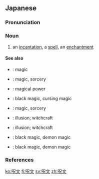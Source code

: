 ==Japanese==
{{ja-kanjitab|じゅ|もん|yomi=o}}

===Pronunciation===
{{ja-pron|yomi=o|じゅもん|acc=0|acc_ref=DJR}}

===Noun===
{{ja-noun|じゅもん|kyu=咒文}}

# an [[incantation]], a [[spell]], an [[enchantment]]
#: {{ja-usex|彼らはその文句を'''呪文'''のように繰り返した。|^かれら は その もんく を '''じゅもん''' の よう に くりかえした。|They repeated the word like an '''incantation''' → like a broken record.}}

====See also====
{{der-top|See also}}
* {{ja-r|魔法|まほう}}: magic
* {{ja-r|魔術|まじゅつ}}: magic, sorcery
* {{ja-r|魔力|まりょく}}: magical power
* {{ja-r|呪法|じゅほう}}: black magic, cursing magic
* {{ja-r|呪術|じゅじゅつ}}: magic, sorcery
* {{ja-r|妖法|ようほう}}: illusion; witchcraft
* {{ja-r|妖術|ようじゅつ}}: illusion; witchcraft
* {{ja-r|鬼法|きほう}}: black magic, demon magic
* {{ja-r|鬼術|きじゅつ}}: black magic, demon magic
{{der-bottom}}

===References===
<references/>

[[ko:呪文]]
[[fi:呪文]]
[[sv:呪文]]
[[zh:呪文]]